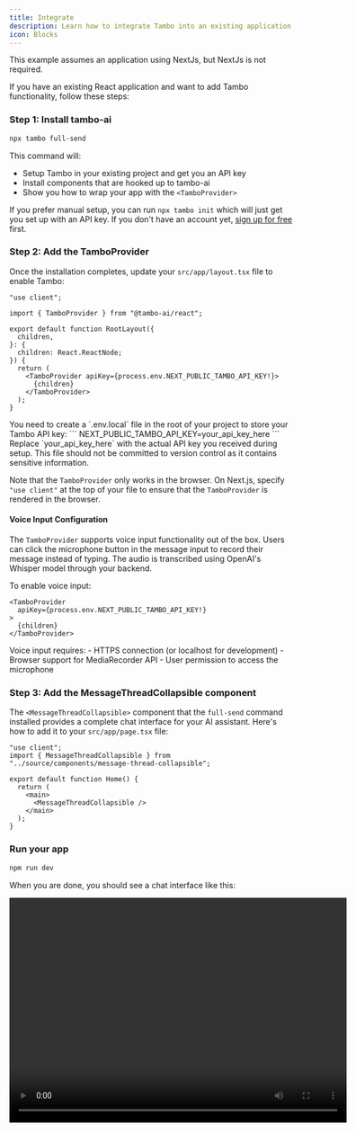 ```yaml
---
title: Integrate
description: Learn how to integrate Tambo into an existing application
icon: Blocks
---
```


<Callout type="info">
  This example assumes an application using NextJs, but NextJs is not required.
</Callout>

If you have an existing React application and want to add Tambo functionality, follow these steps:

### Step 1: Install tambo-ai

```bash
npx tambo full-send
```

This command will:

- Setup Tambo in your existing project and get you an API key
- Install components that are hooked up to tambo-ai
- Show you how to wrap your app with the `<TamboProvider>`

If you prefer manual setup, you can run `npx tambo init` which will just get you set up with an API key. If you don't have an account yet, <a href="https://tambo.co/dashboard" className="text-primary hover:underline font-medium">sign up for free</a> first.

### Step 2: Add the TamboProvider

Once the installation completes, update your `src/app/layout.tsx` file to enable Tambo:

```tsx title="src/app/layout.tsx"
"use client";

import { TamboProvider } from "@tambo-ai/react";

export default function RootLayout({
  children,
}: {
  children: React.ReactNode;
}) {
  return (
    <TamboProvider apiKey={process.env.NEXT_PUBLIC_TAMBO_API_KEY!}>
      {children}
    </TamboProvider>
  );
}
```

<Callout type="info" title="API Key Setup">
  You need to create a `.env.local` file in the root of your project to store
  your Tambo API key: ``` NEXT_PUBLIC_TAMBO_API_KEY=your_api_key_here ```
  Replace `your_api_key_here` with the actual API key you received during setup.
  This file should not be committed to version control as it contains sensitive
  information.
</Callout>

Note that the `TamboProvider` only works in the browser. On Next.js, specify
`"use client"` at the top of your file to ensure that the `TamboProvider` is
rendered in the browser.

#### Voice Input Configuration

The `TamboProvider` supports voice input functionality out of the box. Users can click the microphone button in the message input to record their message instead of typing. The audio is transcribed using OpenAI's Whisper model through your backend.

To enable voice input:

```tsx
<TamboProvider 
  apiKey={process.env.NEXT_PUBLIC_TAMBO_API_KEY!}
>
  {children}
</TamboProvider>
```

<Callout type="info" title="Voice Input Requirements">
  Voice input requires:
  - HTTPS connection (or localhost for development)
  - Browser support for MediaRecorder API
  - User permission to access the microphone
</Callout>

### Step 3: Add the MessageThreadCollapsible component

The `<MessageThreadCollapsible>` component that the `full-send` command installed provides a complete chat interface for your AI assistant. Here's how to add it to your `src/app/page.tsx` file:

```tsx title="src/app/page.tsx"
"use client";
import { MessageThreadCollapsible } from "../source/components/message-thread-collapsible";

export default function Home() {
  return (
    <main>
      <MessageThreadCollapsible />
    </main>
  );
}
```

### Run your app

```bash
npm run dev
```

When you are done, you should see a chat interface like this:

<div className="flex justify-center my-6">
  <video
    controls
    className="rounded-lg border shadow-sm"
    width="600"
    height="400"
  >
    <source src="/assets/docs/quickstart-demo.mp4" type="video/mp4" />
    Your browser does not support the video tag.
  </video>
</div>
